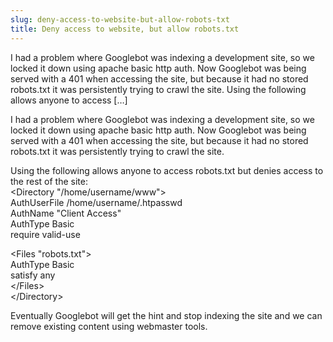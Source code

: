 ```yaml
---
slug: deny-access-to-website-but-allow-robots-txt
title: Deny access to website, but allow robots.txt
---
```

<p>I had a problem where Googlebot was indexing a development site, so we locked it down using apache basic http auth. Now Googlebot was being served with a 401 when accessing the site, but because it had no stored robots.txt it was persistently trying to crawl the site. Using the following allows anyone to access [&hellip;]</p>


<!--truncate-->
I had a problem where Googlebot was indexing a development site, so we locked it down using apache basic http auth. Now Googlebot was being served with a 401 when accessing the site, but because it had no stored robots.txt it was persistently trying to crawl the site.  

Using the following allows anyone to access robots.txt but denies access to the rest of the site:<br />
&lt;Directory "/home/username/www"&gt;<br />
AuthUserFile /home/username/.htpasswd<br />
AuthName "Client Access"<br />
AuthType Basic<br />
require valid-use  

&lt;Files "robots.txt"&gt;<br />
AuthType Basic<br />
satisfy any<br />
&lt;/Files&gt;<br />
&lt;/Directory&gt;  

Eventually Googlebot will get the hint and stop indexing the site and we can remove existing content using webmaster tools.  

